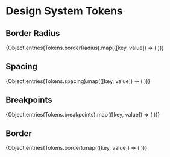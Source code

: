 
<Meta title="Design System|Tokens" />

# Design System Tokens

## Border Radius

<ColorPalette>
  {Object.entries(Tokens.borderRadius).map(([key, value]) => (
    <ColorItem title="Border Radius" subtitle={key} colors={[value]} />
  ))}
</ColorPalette>

## Spacing

<ColorPalette>
  {Object.entries(Tokens.spacing).map(([key, value]) => (
    <ColorItem title="Spacing" subtitle={key} colors={[value]} />
  ))}
</ColorPalette>

## Breakpoints

<ColorPalette>
  {Object.entries(Tokens.breakpoints).map(([key, value]) => (
    <ColorItem title="Breakpoints" subtitle={key} colors={[value]} />
  ))}
</ColorPalette>

## Border

<ColorPalette>
  {Object.entries(Tokens.border).map(([key, value]) => (
    <ColorItem title="Border" subtitle={key} colors={[value]} />
  ))}
</ColorPalette>





